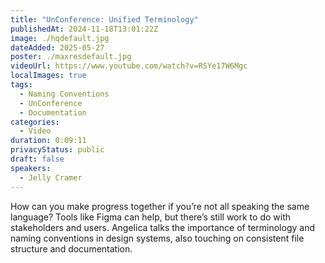 ```yaml
---
title: "UnConference: Unified Terminology"
publishedAt: 2024-11-18T13:01:22Z
image: ./hqdefault.jpg
dateAdded: 2025-05-27
poster: ./maxresdefault.jpg
videoUrl: https://www.youtube.com/watch?v=RSYe17W6Mgc
localImages: true
tags:
  - Naming Conventions
  - UnConference
  - Documentation
categories:
  - Video
duration: 0:09:11
privacyStatus: public
draft: false
speakers:
  - Jelly Cramer
---
```

How can you make progress together if you’re not all speaking the same language? Tools like Figma can help, but there’s still work to do with stakeholders and users. Angelica talks the importance of terminology and naming conventions in design systems, also touching on consistent file structure and documentation.
